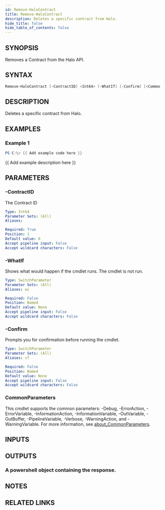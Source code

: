 ```yaml
---
id: Remove-HaloContract
title: Remove-HaloContract
description: Deletes a specific contract from Halo.
hide_title: false
hide_table_of_contents: false
---
```


## SYNOPSIS

Removes a Contract from the Halo API.

## SYNTAX

```powershell
Remove-HaloContract [-ContractID] <Int64> [-WhatIf] [-Confirm] [<CommonParameters>]
```

## DESCRIPTION

Deletes a specific contract from Halo.

## EXAMPLES

### Example 1

```powershell
PS C:\> {{ Add example code here }}
```

{{ Add example description here }}

## PARAMETERS

### -ContractID

The Contract ID

```yaml
Type: Int64
Parameter Sets: (All)
Aliases:

Required: True
Position: 1
Default value: 0
Accept pipeline input: False
Accept wildcard characters: False
```

### -WhatIf

Shows what would happen if the cmdlet runs.
The cmdlet is not run.

```yaml
Type: SwitchParameter
Parameter Sets: (All)
Aliases: wi

Required: False
Position: Named
Default value: None
Accept pipeline input: False
Accept wildcard characters: False
```

### -Confirm

Prompts you for confirmation before running the cmdlet.

```yaml
Type: SwitchParameter
Parameter Sets: (All)
Aliases: cf

Required: False
Position: Named
Default value: None
Accept pipeline input: False
Accept wildcard characters: False
```

### CommonParameters

This cmdlet supports the common parameters: -Debug, -ErrorAction, -ErrorVariable, -InformationAction, -InformationVariable, -OutVariable, -OutBuffer, -PipelineVariable, -Verbose, -WarningAction, and -WarningVariable. For more information, see [about_CommonParameters](http://go.microsoft.com/fwlink/?LinkID=113216).

## INPUTS

## OUTPUTS

### A powershell object containing the response.

## NOTES

## RELATED LINKS
